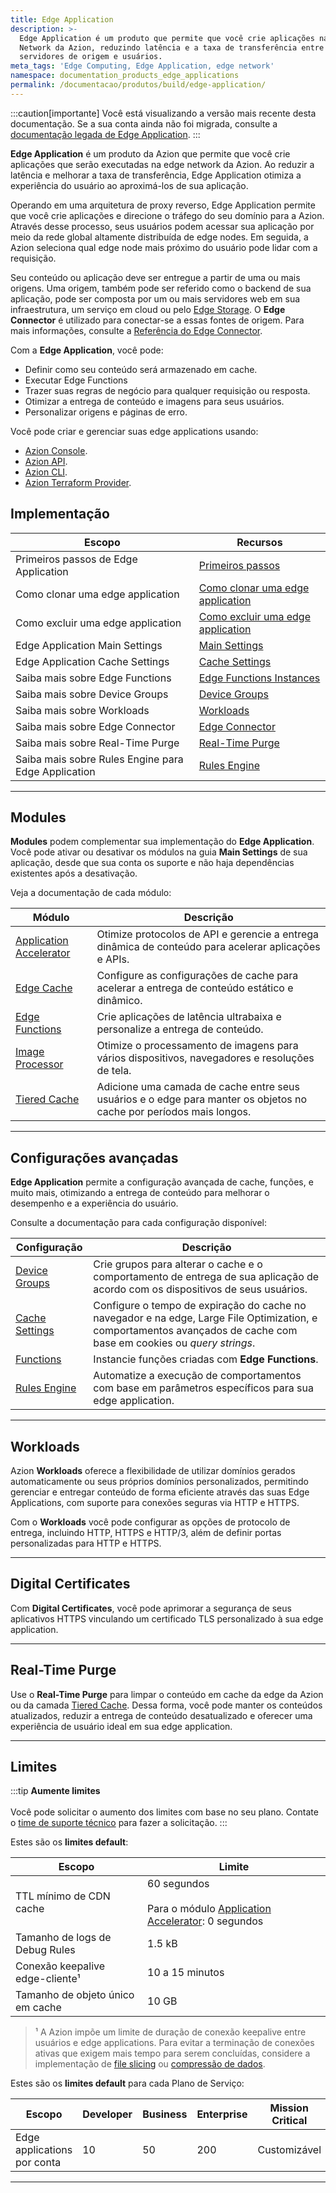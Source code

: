 ```yaml
---
title: Edge Application
description: >-
  Edge Application é um produto que permite que você crie aplicações na Edge
  Network da Azion, reduzindo latência e a taxa de transferência entre
  servidores de origem e usuários.
meta_tags: 'Edge Computing, Edge Application, edge network'
namespace: documentation_products_edge_applications
permalink: /documentacao/produtos/build/edge-application/
---
```



<Apiv4Rollout />

:::caution[importante]
Você está visualizando a versão mais recente desta documentação. Se a sua conta ainda não foi migrada, consulte a [documentação legada de Edge Application](/pt-br/documentacao/produtos/build/edge-application/v3/).
:::

**Edge Application** é um produto da Azion que permite que você crie aplicações que serão executadas na edge network da Azion. Ao reduzir a latência e melhorar a taxa de transferência, Edge Application otimiza a experiência do usuário ao aproximá-los de sua aplicação.

Operando em uma arquitetura de proxy reverso, Edge Application permite que você crie aplicações e direcione o tráfego do seu domínio para a Azion. Através desse processo, seus usuários podem acessar sua aplicação por meio da rede global altamente distribuída de edge nodes. Em seguida, a Azion seleciona qual edge node mais próximo do usuário pode lidar com a requisição.

Seu conteúdo ou aplicação deve ser entregue a partir de uma ou mais origens. Uma origem, também pode ser referido como o backend de sua aplicação, pode ser composta por um ou mais servidores web em sua infraestrutura, um serviço em cloud ou pelo [Edge Storage](/pt-br/documentacao/produtos/store/edge-storage/). O **Edge Connector** é utilizado para conectar-se a essas fontes de origem. Para mais informações, consulte a [Referência do Edge Connector](/pt-br/documentacao/produtos/secure/edge-connector/).
  
Com a **Edge Application**, você pode:

- Definir como seu conteúdo será armazenado em cache.
- Executar Edge Functions
- Trazer suas regras de negócio para qualquer requisição ou resposta.
- Otimizar a entrega de conteúdo e imagens para seus usuários.
- Personalizar origens e páginas de erro.

<LinkButton severity="secondary" label="Crie sua primeira edge application" link="/pt-br/documentacao/produtos/guias/build/criar-uma-aplicacao/" />

Você pode criar e gerenciar suas edge applications usando:

- [Azion Console](https://console.azion.com).
- [Azion API](https://api.azion.com/v4#).
- [Azion CLI](/pt-br/documentacao/produtos/azion-cli/visao-geral/).
- [Azion Terraform Provider](/pt-br/documentacao/produtos/terraform-provider/).

## Implementação

| Escopo | Recursos |
| --- | --- |
| Primeiros passos de Edge Application | [Primeiros passos](/pt-br/documentacao/produtos/build/edge-application/primeiros-passos/) |
| Como clonar uma edge application | [Como clonar uma edge application](/pt-br/documentacao/produtos/guias/clonar-edge-application/) |
| Como excluir uma edge application | [Como excluir uma edge application](/pt-br/documentacao/produtos/guias/excluir-edge-application/) |
| Edge Application Main Settings | [Main Settings](/pt-br/documentacao/produtos/build/edge-application/main-settings/) |
| Edge Application Cache Settings | [Cache Settings](/pt-br/documentacao/produtos/build/edge-application/cache-settings/) |
| Saiba mais sobre Edge Functions | [Edge Functions Instances](/pt-br/documentacao/produtos/build/edge-application/edge-functions-instances/) |
| Saiba mais sobre Device Groups | [Device Groups](/pt-br/documentacao/produtos/build/edge-application/device-groups/) |
| Saiba mais sobre Workloads | [Workloads](/pt-br/documentacao/produtos/secure/workloads/) |
| Saiba mais sobre Edge Connector | [Edge Connector](/pt-br/documentacao/produtos/secure/edge-connector/) |
| Saiba mais sobre Real-Time Purge | [Real-Time Purge](/pt-br/documentacao/produtos/build/edge-application/real-time-purge/) |
| Saiba mais sobre Rules Engine para Edge Application | [Rules Engine](/pt-br/documentacao/produtos/build/edge-application/rules-engine/) |

---

## Modules

**Modules** podem complementar sua implementação do **Edge Application**. Você pode ativar ou desativar os módulos na guia **Main Settings** de sua aplicação, desde que sua conta os suporte e não haja dependências existentes após a desativação.

Veja a documentação de cada módulo:

| Módulo | Descrição |
| --- | --- |
| [Application Accelerator](/pt-br/documentacao/produtos/build/edge-application/application-accelerator/) | Otimize protocolos de API e gerencie a entrega dinâmica de conteúdo para acelerar aplicações e APIs. |
| [Edge Cache](/pt-br/documentacao/produtos/build/edge-application/edge-cache/) | Configure as configurações de cache para acelerar a entrega de conteúdo estático e dinâmico. |
| [Edge Functions](/pt-br/documentacao/produtos/build/edge-application/edge-functions/) | Crie aplicações de latência ultrabaixa e personalize a entrega de conteúdo. |
| [Image Processor](/pt-br/documentacao/produtos/build/edge-application/image-processor/) | Otimize o processamento de imagens para vários dispositivos, navegadores e resoluções de tela. |
| [Tiered Cache](/pt-br/documentacao/produtos/build/edge-application/tiered-cache/) | Adicione uma camada de cache entre seus usuários e o edge para manter os objetos no cache por períodos mais longos. |

---

## Configurações avançadas

**Edge Application** permite a configuração avançada de cache, funções, e muito mais, otimizando a entrega de conteúdo para melhorar o desempenho e a experiência do usuário.

Consulte a documentação para cada configuração disponível:

| Configuração | Descrição |
| --- | --- |
| [Device Groups](/pt-br/documentacao/produtos/build/edge-application/device-groups/) | Crie grupos para alterar o cache e o comportamento de entrega de sua aplicação de acordo com os dispositivos de seus usuários. |
| [Cache Settings](/pt-br/documentacao/produtos/build/edge-application/cache-settings/) | Configure o tempo de expiração do cache no navegador e na edge, Large File Optimization, e comportamentos avançados de cache com base em cookies ou *query strings*. |
| [Functions](/pt-br/documentacao/produtos/build/edge-application/edge-functions-instances/) | Instancie funções criadas com **Edge Functions**. |
| [Rules Engine](/pt-br/documentacao/produtos/build/edge-application/rules-engine/) | Automatize a execução de comportamentos com base em parâmetros específicos para sua edge application. |

---

## Workloads

Azion **Workloads** oferece a flexibilidade de utilizar domínios gerados automaticamente ou seus próprios domínios personalizados, permitindo gerenciar e entregar conteúdo de forma eficiente através das suas Edge Applications, com suporte para conexões seguras via HTTP e HTTPS.

Com o **Workloads** você pode configurar as opções de protocolo de entrega, incluindo HTTP, HTTPS e HTTP/3, além de definir portas personalizadas para HTTP e HTTPS.

<LinkButton severity="secondary" label="Saiba mais sobre Workloads" link="/pt-br/documentacao/produtos/secure/workloads/" />

---

## Digital Certificates

Com **Digital Certificates**, você pode aprimorar a segurança de seus aplicativos HTTPS vinculando um certificado TLS personalizado à sua edge application.

<LinkButton severity="secondary" label="Saiba mais sobre Digital Certificates" link="/pt-br/documentacao/produtos/secure/edge-firewall/digital-certificates/" />

---

## Real-Time Purge

Use o **Real-Time Purge** para limpar o conteúdo em cache da edge da Azion ou da camada [Tiered Cache](/pt-br/documentacao/produtos/build/edge-application/tiered-cache/). Dessa forma, você pode manter os conteúdos atualizados, reduzir a entrega de conteúdo desatualizado e oferecer uma experiência de usuário ideal em sua edge application.

<LinkButton severity="secondary" label="Saiba mais sobre Real-Time Purge" link="/pt-br/documentacao/produtos/build/edge-application/real-time-purge/" />

---

## Limites

:::tip
**Aumente limites** <br></br>
Você pode solicitar o aumento dos limites com base no seu plano. Contate o [time de suporte técnico](/pt-br/documentacao/servicos/suporte/) para fazer a solicitação.
:::

Estes são os **limites default**:

| Escopo | Limite |
| --- | --- |
| TTL mínimo de CDN cache | 60 segundos<br /><br />Para o módulo [Application Accelerator](/pt-br/documentacao/produtos/build/edge-application/application-accelerator/): 0 segundos |
| Tamanho de logs de Debug Rules | 1.5 kB |
| Conexão keepalive edge-cliente¹ |  10 a 15 minutos |
| Tamanho de objeto único em cache | 10 GB |

> ¹ A Azion impõe um limite de duração de conexão keepalive entre usuários e edge applications. Para evitar a terminação de conexões ativas que exigem mais tempo para serem concluídas, considere a implementação de [file slicing](/pt-br/documentacao/produtos/build/edge-application/edge-cache/#slice-settings) ou [compressão de dados](/pt-br/documentacao/produtos/guias/gzip-compression/).

Estes são os **limites default** para cada Plano de Serviço:

| Escopo | Developer | Business | Enterprise | Mission Critical |
| --- | --- | --- | --- | --- |
| Edge applications por conta | 10 | 50 | 200 | Customizável |

---

